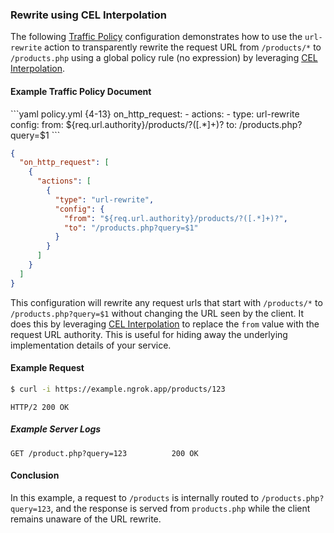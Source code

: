 ### Rewrite using CEL Interpolation

The following [Traffic Policy](/traffic-policy/)
configuration demonstrates how to use the `url-rewrite` action to transparently
rewrite the request URL from `/products/*` to `/products.php` using a global
policy rule (no expression) by leveraging [CEL Interpolation](/traffic-policy/concepts/cel-interpolation).

#### Example Traffic Policy Document

<CodeGroup>
```yaml policy.yml {4-13}
on_http_request:
  - actions:
      - type: url-rewrite
        config:
          from: ${req.url.authority}/products/?([.*]+)?
          to: /products.php?query=$1
```

```json policy.json {5,8-14}
{
  "on_http_request": [
    {
      "actions": [
        {
          "type": "url-rewrite",
          "config": {
            "from": "${req.url.authority}/products/?([.*]+)?",
            "to": "/products.php?query=$1"
          }
        }
      ]
    }
  ]
}
```
</CodeGroup>

This configuration will rewrite any request urls that start with `/products/*`
to `/products.php?query=$1` without changing the URL seen by the client. It does
this by leveraging [CEL Interpolation](/traffic-policy/concepts/cel-interpolation) to replace the
`from` value with the request URL authority. This is useful for hiding away the
underlying implementation details of your service.

#### Example Request

```bash
$ curl -i https://example.ngrok.app/products/123
```

```http
HTTP/2 200 OK
```

##### Example Server Logs

```http
GET /product.php?query=123          200 OK
```

#### Conclusion

In this example, a request to `/products` is internally routed to
`/products.php?query=123`, and the response is served from `products.php` while
the client remains unaware of the URL rewrite.
